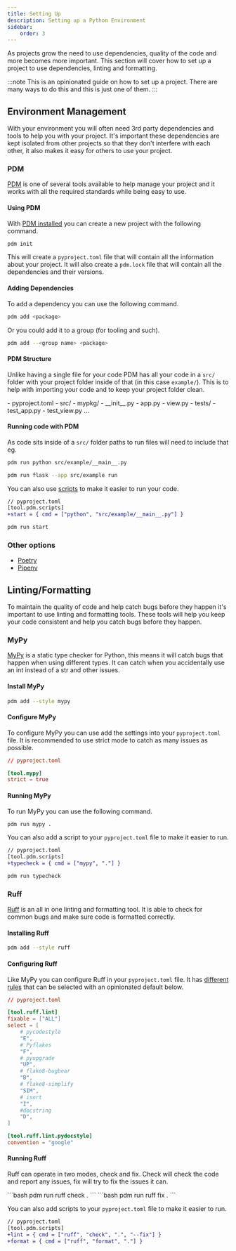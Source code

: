 ```yaml
---
title: Setting Up
description: Setting up a Python Environment
sidebar:
    order: 3
---
```


As projects grow the need to use dependencies, quality of the code and more becomes more important. This section will cover how to set up a project to use dependencies, linting and formatting.

:::note
This is an opinionated guide on how to set up a project. There are many ways to do this and this is just one of them.
:::

## Environment Management

With your environment you will often need 3rd party dependencies and tools to help you with your project. It's important these dependencies are kept isolated from other projects so that they don't interfere with each other, it also makes it easy for others to use your project.

### PDM

[PDM](https://pdm-project.org/latest/) is one of several tools available to help manage your project and it works with all the required standards while being easy to use.

#### Using PDM

With [PDM installed](https://pdm-project.org/latest/) you can create a new project with the following command.

```bash
pdm init
```

This will create a `pyproject.toml` file that will contain all the information about your project. It will also create a `pdm.lock` file that will contain all the dependencies and their versions.

#### Adding Dependencies

To add a dependency you can use the following command.

```bash
pdm add <package>
```

Or you could add it to a group (for tooling and such).

```bash
pdm add --<group name> <package>
```

#### PDM Structure

Unlike having a single file for your code PDM has all your code in a `src/` folder with your project folder inside of that (in this case `example/`). This is to help with importing your code and to keep your project folder clean.


<FileTree>
- pyproject.toml
- src/
  - mypkg/
    - __init__.py
    - app.py
    - view.py
- tests/
  - test_app.py
  - test_view.py
    ...
</FileTree>

#### Running code with PDM

As code sits inside of a `src/` folder paths to run files will need to include that eg.

```bash
pdm run python src/example/__main__.py
```

```bash
pdm run flask --app src/example run
```

You can also use [scripts](https://pdm-project.org/latest/usage/scripts/) to make it easier to run your code.

```diff lang=toml
// pyproject.toml
[tool.pdm.scripts]
+start = { cmd = ["python", "src/example/__main__.py"] }
```

```bash
pdm run start
```

### Other options

- [Poetry](https://python-poetry.org/)
- [Pipenv](https://pipenv.pypa.io/en/latest/)

## Linting/Formatting

To maintain the quality of code and help catch bugs before they happen it's important to use linting and formatting tools. These tools will help you keep your code consistent and help you catch bugs before they happen.

### MyPy

[MyPy](https://mypy.readthedocs.io/en/stable/) is a static type checker for Python, this means it will catch bugs that happen when using different types. It can catch when you accidentally use an int instead of a str and other issues.

#### Install MyPy

```bash
pdm add --style mypy
```

#### Configure MyPy

To configure MyPy you can use add the settings into your `pyproject.toml` file. It is recommended to use strict mode to catch as many issues as possible.


```toml
// pyproject.toml

[tool.mypy]
strict = true
```

#### Running MyPy

To run MyPy you can use the following command.

```bash
pdm run mypy .
```

You can also add a script to your `pyproject.toml` file to make it easier to run.

```diff lang=toml
// pyproject.toml
[tool.pdm.scripts]
+typecheck = { cmd = ["mypy", "."] }
```

```bash
pdm run typecheck
```

### Ruff

[Ruff](https://docs.astral.sh/ruff) is an all in one linting and formatting tool. It is able to check for common bugs and make sure code is formatted correctly.

#### Installing Ruff

```bash
pdm add --style ruff
```

#### Configuring Ruff

Like MyPy you can configure Ruff in your `pyproject.toml` file. It has [different rules](https://docs.astral.sh/ruff/rules/) that can be selected with an opinionated default below.

```toml
// pyproject.toml

[tool.ruff.lint]
fixable = ["ALL"]
select = [
    # pycodestyle
    "E",
    # Pyflakes
    "F",
    # pyupgrade
    "UP",
    # flake8-bugbear
    "B",
    # flake8-simplify
    "SIM",
    # isort
    "I",
    #docstring
    "D",
]

[tool.ruff.lint.pydocstyle]
convention = "google"
```

#### Running Ruff

Ruff can operate in two modes, check and fix. Check will check the code and report any issues, fix will try to fix the issues it can.


<Tabs>
  <TabItem label="Lint">
    ```bash
    pdm run ruff check .
    ```
  </TabItem>
  <TabItem label="Format">
    ```bash
    pdm run ruff fix .
    ```
  </TabItem>
</Tabs>

You can also add scripts to your `pyproject.toml` file to make it easier to run.

```diff lang=toml
// pyproject.toml
[tool.pdm.scripts]
+lint = { cmd = ["ruff", "check", ".", "--fix"] }
+format = { cmd = ["ruff", "format", "."] }
```
